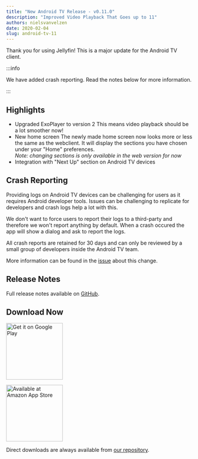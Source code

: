 ```yaml
---
title: "New Android TV Release - v0.11.0"
description: "Improved Video Playback That Goes up to 11"
authors: nielsvanvelzen
date: 2020-02-04
slug: android-tv-11
---
```


Thank you for using Jellyfin! This is a major update for the Android TV client.

<!--truncate-->

:::info

We have added crash reporting. Read the notes below for more information.

:::

## Highlights

- Upgraded ExoPlayer to version 2
   This means video playback should be a lot smoother now!
- New home screen
   The newly made home screen now looks more or less the same as the webclient. It will display the sections you have chosen under your "Home" preferences.  
   *Note: changing sections is only available in the web version for now*
- Integration with "Next Up" section on Android TV devices

## Crash Reporting

Providing logs on Android TV devices can be challenging for users as it requires Android developer tools. Issues can be challenging to replicate for developers and crash logs help a lot with this.

We don't want to force users to report their logs to a third-party and therefore we won't report anything by default. When a crash occured the app will show a dialog and ask to report the logs.

All crash reports are retained for 30 days and can only be reviewed by a small group of developers inside the Android TV team.

More information can be found in the [issue](https://github.com/jellyfin/jellyfin-androidtv/issues/193) about this change.

## Release Notes

Full release notes available on [GitHub](https://github.com/jellyfin/jellyfin-androidtv/releases/tag/v0.11.0).

## Download Now

<a className="margin-right--md" href='https://play.google.com/store/apps/details?id=org.jellyfin.androidtv&utm_source=blog&pcampaignid=pcampaignidMKT-Other-global-all-co-prtnr-py-PartBadge-Mar2515-1'><img width="153" alt='Get it on Google Play' src='/images/store-icons/google-play.png'/></a>

<a href='https://www.amazon.com/gp/product/B07TX7Z725/ref=jellyfin_for_fire_tv'><img width="153" alt='Available at Amazon App Store' src='/images/store-icons/amazon.png'/></a>

Direct downloads are always available from [our repository](https://repo.jellyfin.org/releases/client/androidtv/).
